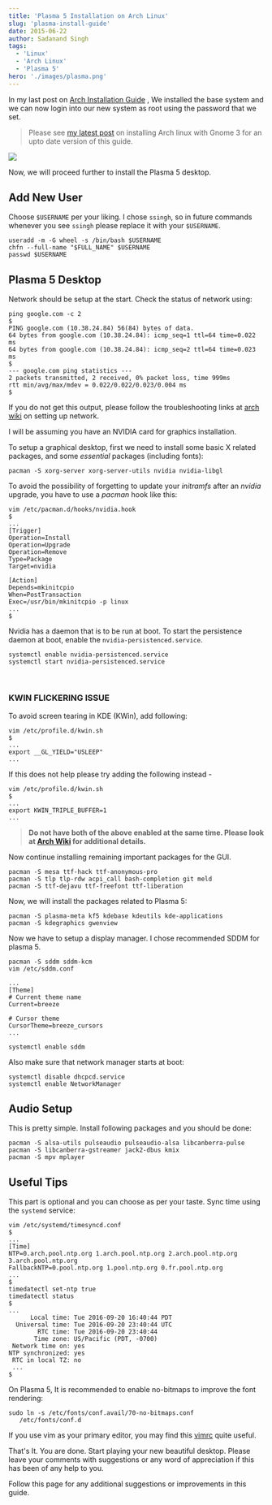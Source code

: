 ```yaml
---
title: 'Plasma 5 Installation on Arch Linux'
slug: 'plasma-install-guide'
date: 2015-06-22
author: Sadanand Singh
tags:
  - 'Linux'
  - 'Arch Linux'
  - 'Plasma 5'
hero: './images/plasma.png'
---
```


In my last post on
[Arch Installation Guide](/arch-install) , We
installed the base system and we can now login into our new system as
root using the password that we set.

> Please see [my latest post](/complete-setup-arch-gnome) on installing Arch linux with Gnome 3 for an upto date version of this guide.

![](https://res.cloudinary.com/sadanandsingh/image/upload/v1545502051/project/arch-plasma.jpg)

Now, we will proceed further to install the Plasma 5 desktop.

## Add New User

Choose `$USERNAME` per your liking. I chose `ssingh`, so in future commands
whenever you see `ssingh` please replace it with your `$USERNAME`.

```terminal
useradd -m -G wheel -s /bin/bash $USERNAME
chfn --full-name "$FULL_NAME" $USERNAME
passwd $USERNAME
```

## Plasma 5 Desktop

Network should be setup at the start. Check the status of network using:

```terminal
ping google.com -c 2
$
PING google.com (10.38.24.84) 56(84) bytes of data.
64 bytes from google.com (10.38.24.84): icmp_seq=1 ttl=64 time=0.022 ms
64 bytes from google.com (10.38.24.84): icmp_seq=2 ttl=64 time=0.023 ms
$
--- google.com ping statistics ---
2 packets transmitted, 2 received, 0% packet loss, time 999ms
rtt min/avg/max/mdev = 0.022/0.022/0.023/0.004 ms
$
```

If you do not get this output, please follow the troubleshooting links
at [arch wiki](https://wiki.archlinux.org/index.php/systemd-networkd) on
setting up network.

I will be assuming you have an NVIDIA card for graphics installation.

To setup a graphical desktop, first we need to install some basic X
related packages, and some _essential_ packages (including fonts):

```terminal
pacman -S xorg-server xorg-server-utils nvidia nvidia-libgl
```

To avoid the possibility of forgetting to update your _initramfs_ after an
_nvidia_ upgrade, you have to use a _pacman_ hook like this:

```terminal
vim /etc/pacman.d/hooks/nvidia.hook
$
...
[Trigger]
Operation=Install
Operation=Upgrade
Operation=Remove
Type=Package
Target=nvidia

[Action]
Depends=mkinitcpio
When=PostTransaction
Exec=/usr/bin/mkinitcpio -p linux
...
$
```

Nvidia has a daemon that is to be run at boot. To start the persistence
daemon at boot, enable the `nvidia-persistenced.service`.

```terminal
systemctl enable nvidia-persistenced.service
systemctl start nvidia-persistenced.service
```

<br />

### KWIN FLICKERING ISSUE

To avoid screen tearing in KDE (KWin), add following:

```terminal
vim /etc/profile.d/kwin.sh
$
...
export __GL_YIELD="USLEEP"
...
```

If this does not help please try adding the following instead -

```terminal
vim /etc/profile.d/kwin.sh
$
...
export KWIN_TRIPLE_BUFFER=1
...
```

> **Do not have both of the above enabled at the same time. Please look at [Arch Wiki](https://wiki.archlinux.org/index.php/NVIDIA/Troubleshooting) for additional details.**

Now continue installing remaining important packages for the GUI.

```terminal
pacman -S mesa ttf-hack ttf-anonymous-pro
pacman -S tlp tlp-rdw acpi_call bash-completion git meld
pacman -S ttf-dejavu ttf-freefont ttf-liberation
```

Now, we will install the packages related to Plasma 5:

```terminal
pacman -S plasma-meta kf5 kdebase kdeutils kde-applications
pacman -S kdegraphics gwenview
```

Now we have to setup a display manager. I chose recommended SDDM for
plasma 5.

```terminal
pacman -S sddm sddm-kcm
vim /etc/sddm.conf

...
[Theme]
# Current theme name
Current=breeze

# Cursor theme
CursorTheme=breeze_cursors
...

systemctl enable sddm
```

Also make sure that network manager starts at boot:

```terminal
systemctl disable dhcpcd.service
systemctl enable NetworkManager
```

## Audio Setup

This is pretty simple. Install following packages and you should be
done:

```terminal
pacman -S alsa-utils pulseaudio pulseaudio-alsa libcanberra-pulse
pacman -S libcanberra-gstreamer jack2-dbus kmix
pacman -S mpv mplayer
```

## Useful Tips

This part is optional and you can choose as per your taste. Sync time
using the `systemd` service:

```terminal
vim /etc/systemd/timesyncd.conf
$
...
[Time]
NTP=0.arch.pool.ntp.org 1.arch.pool.ntp.org 2.arch.pool.ntp.org 3.arch.pool.ntp.org
FallbackNTP=0.pool.ntp.org 1.pool.ntp.org 0.fr.pool.ntp.org
...
$
timedatectl set-ntp true
timedatectl status
$
...
      Local time: Tue 2016-09-20 16:40:44 PDT
  Universal time: Tue 2016-09-20 23:40:44 UTC
        RTC time: Tue 2016-09-20 23:40:44
       Time zone: US/Pacific (PDT, -0700)
 Network time on: yes
NTP synchronized: yes
 RTC in local TZ: no
 ...
$
```

On Plasma 5, It is recommended to enable no-bitmaps to improve the font
rendering:

```terminal
sudo ln -s /etc/fonts/conf.avail/70-no-bitmaps.conf
   /etc/fonts/conf.d
```

If you use vim as your primary editor, you may find
this [vimrc](https://github.com/amix/vimrc) quite useful.

That's It. You are done. Start playing your new beautiful desktop.
Please leave your comments with suggestions or any word of appreciation
if this has been of any help to you.

Follow this page for any additional suggestions or improvements in this
guide.
